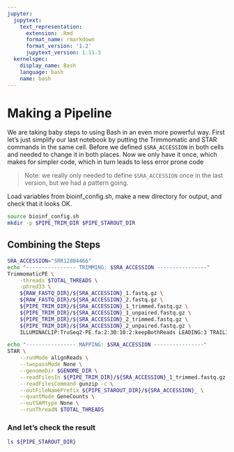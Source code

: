 ```yaml
---
jupyter:
  jupytext:
    text_representation:
      extension: .Rmd
      format_name: rmarkdown
      format_version: '1.2'
      jupytext_version: 1.11.3
  kernelspec:
    display_name: Bash
    language: bash
    name: bash
---
```


# Making a Pipeline
We are taking baby steps to using Bash in an even more powerful way. First let's just simplify our last notebook by putting the Trimmomatic and STAR commands in the same cell. Before we defined `$SRA_ACCESSION` in both cells and needed to change it in both places. Now we only have it once, which makes for simpler code, which in turn leads to less error prone code

> Note: we really only needed to define `$SRA_ACCESSION` once in the last version, but we had a pattern going.

Load variables from bioinf_config.sh, make a new directory for output, and check that it looks OK.

```bash
source bioinf_config.sh
mkdir -p $PIPE_TRIM_DIR $PIPE_STAROUT_DIR
```

## Combining the Steps

```bash
SRA_ACCESSION="SRR12804466"
echo "---------------- TRIMMING: $SRA_ACCESSION ----------------"
TrimmomaticPE \
    -threads $TOTAL_THREADS \
    -phred33 \
    ${RAW_FASTQ_DIR}/${SRA_ACCESSION}_1.fastq.gz \
    ${RAW_FASTQ_DIR}/${SRA_ACCESSION}_2.fastq.gz \
    ${PIPE_TRIM_DIR}/${SRA_ACCESSION}_1_trimmed.fastq.gz \
    ${PIPE_TRIM_DIR}/${SRA_ACCESSION}_1_unpaired.fastq.gz \
    ${PIPE_TRIM_DIR}/${SRA_ACCESSION}_2_trimmed.fastq.gz \
    ${PIPE_TRIM_DIR}/${SRA_ACCESSION}_2_unpaired.fastq.gz \
    ILLUMINACLIP:TruSeq2-PE.fa:2:30:10:2:keepBothReads LEADING:3 TRAILING:3 MINLEN:36

echo "---------------- MAPPING: $SRA_ACCESSION ----------------"
STAR \
    --runMode alignReads \
    --twopassMode None \
    --genomeDir $GENOME_DIR \
    --readFilesIn ${PIPE_TRIM_DIR}/${SRA_ACCESSION}_1_trimmed.fastq.gz ${PIPE_TRIM_DIR}/${SRA_ACCESSION}_2_trimmed.fastq.gz \
    --readFilesCommand gunzip -c \
    --outFileNamePrefix ${PIPE_STAROUT_DIR}/${SRA_ACCESSION}_ \
    --quantMode GeneCounts \
    --outSAMtype None \
    --runThreadN $TOTAL_THREADS
```

### And let's check the result

```bash
ls ${PIPE_STAROUT_DIR}
```
